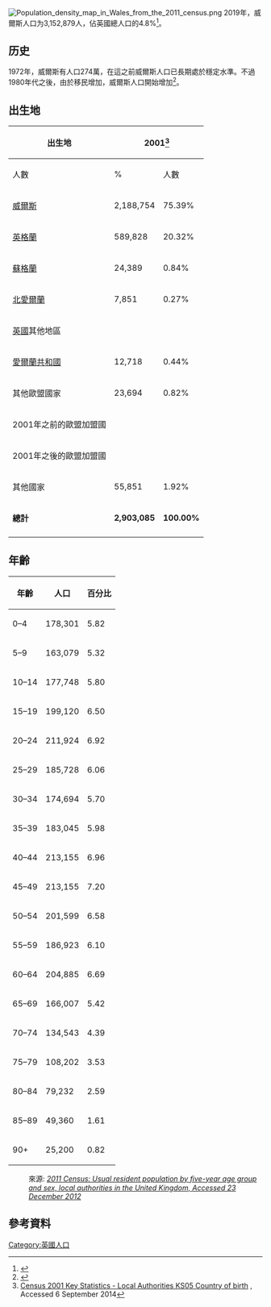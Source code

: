 [[File:Population_density_map_in_Wales_from_the_2011_census.png|thumb]]
2019年，威爾斯人口为3,152,879人，佔英國總人口的4.8%<ref name="Region populations">{{cite web|url=http://www.ons.gov.uk/ons/dcp171778_292378.pdf|title=2011 Census: Population Estimates for the United Kingdom, 27 March 2011|accessdate=2012-12-19|publisher=Office for National Statistics|year=2012|format=PDF|archive-date=2016-01-05|archive-url=http://webarchive.nationalarchives.gov.uk/20160105160709/http://www.ons.gov.uk/ons/dcp171778_292378.pdf|dead-url=no}}</ref>。

==历史==
1972年，威爾斯有人口274萬，在這之前威爾斯人口已長期處於穩定水準。不過1980年代之後，由於移民增加，威爾斯人口開始增加<ref name="Overview">{{Cite web |url=http://new.wales.gov.uk/docrepos/40382/40382313/statistics/population/pop-2007/wales-pop2005/wales-pop2005-e1.pdf?lang=en |title=Wales's Population: A Demographic Overview 1971-2005 |accessdate=2016-02-03 |archive-date=2008-07-19 |archive-url=https://www.webarchive.org.uk/wayback/archive/20080719000928/http://new.wales.gov.uk/docrepos/40382/40382313/statistics/population/pop-2007/wales-pop2005/wales-pop2005-e1.pdf?lang=en |dead-url=yes }}</ref>。

==出生地==
{| class="wikitable sortable" style="text-align:right"
|-
!rowspan="2"|出生地
!colspan="2"|2001<ref>[http://www.ons.gov.uk/ons/rel/census/census-2001-key-statistics/local-authorities-in-england-and-wales/local-authorities-ks05--country-of-birth.xls Census 2001 Key Statistics - Local Authorities KS05 Country of birth] {{Wayback|url=http://www.ons.gov.uk/ons/rel/census/census-2001-key-statistics/local-authorities-in-england-and-wales/local-authorities-ks05--country-of-birth.xls |date=20150924115221 }}, Accessed 6 September 2014</ref>||colspan="2"|2011<ref name="2011censuswales">[http://www.ons.gov.uk/ons/dcp171778_290982.pdf 2011 Census: Key Statistics for Wales, March 2011] {{Wayback|url=http://www.ons.gov.uk/ons/dcp171778_290982.pdf |date=20160111162200 }}, Accessed 23 December 2012</ref>
|-
!人數
!%
!人數
!%
|-
| style="text-align:left" | [[威爾斯|威爾斯]]
| 2,188,754
| 75.39%
| 2,226,005
| 72.66%
|-
| style="text-align:left" | [[英格蘭|英格蘭]] 
| 589,828
| 20.32%
| 636,266
| 20.77%
|-
| style="text-align:left" | [[蘇格蘭|蘇格蘭]]
| 24,389
| 0.84%
| 24,346
| 0.79%
|-
| style="text-align:left" | [[北愛爾蘭|北愛爾蘭]]
| 7,851
| 0.27%
| 8,253
| 0.27%
|-
| style="text-align:left" | [[英國|英國]]其他地區
|  
|  
| 715
| 0.02%
|-
| style="text-align:left" | [[愛爾蘭共和國|愛爾蘭共和國]]
| 12,718
| 0.44%
| 12,175
| 0.40%
|-
| style="text-align:left" | 其他歐盟國家
| 23,694
| 0.82%
|  
|  
|-
| style="text-align:left" | 2001年之前的歐盟加盟國
|  
|  
| 26,343
| 0.86%
|-
| style="text-align:left" | 2001年之後的歐盟加盟國
|  
|  
| 29,017
| 0.95%
|-
| style="text-align:left" | 其他國家
| 55,851
| 1.92%
| 100,336
| 3.28%
|-
| style="text-align:left" | '''總計'''
| '''2,903,085'''
| '''100.00%'''
| '''3,063,456'''
| '''100.00%'''
|-
|}

==年齡==
{| class="wikitable sortable"
|-
! 年齡
! 人口
! 百分比
|-
| 0–4
| 178,301
| 5.82
|-
| 5–9
| 163,079
| 5.32
|-
| 10–14
| 177,748
| 5.80
|-
| 15–19
| 199,120
| 6.50
|-
| 20–24
| 211,924
| 6.92
|-
| 25–29
| 185,728
| 6.06
|-
| 30–34
| 174,694
| 5.70
|-
| 35–39
| 183,045
| 5.98
|-
| 40–44
| 213,155
| 6.96
|-
| 45–49
| 213,155
| 7.20
|-
| 50–54
| 201,599
| 6.58
|-
| 55–59
| 186,923
| 6.10
|-
| 60–64
| 204,885
| 6.69
|-
| 65–69
| 166,007
| 5.42
|-
| 70–74
| 134,543
| 4.39
|-
| 75–79
| 108,202
| 3.53
|-
| 80–84
| 79,232
| 2.59
|-
| 85–89
| 49,360
| 1.61
|-
| 90+
| 25,200
| 0.82
|}

:來源: ''[http://www.ons.gov.uk/ons/rel/census/2011-census/population-and-household-estimates-for-the-united-kingdom/rft-table-3-census-2011.xls 2011 Census: Usual resident population by five-year age group and sex, local authorities in the United Kingdom, Accessed 23 December 2012] {{Wayback|url=http://www.ons.gov.uk/ons/rel/census/2011-census/population-and-household-estimates-for-the-united-kingdom/rft-table-3-census-2011.xls |date=20150924115131 }}''

==參考資料==
{{reflist}}

[[Category:英國人口|Category:英國人口]]